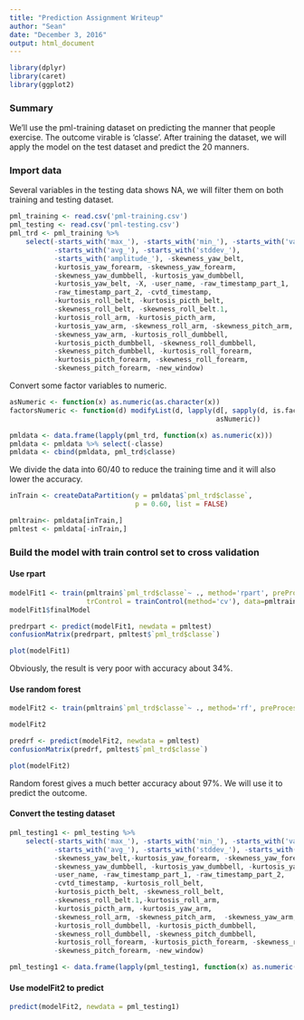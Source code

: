 ---
title: "Prediction Assignment Writeup"
author: "Sean"
date: "December 3, 2016"
output: html_document
---

```{r setup}
library(dplyr)
library(caret)
library(ggplot2)
```

### Summary

We'll use the pml-training dataset on predicting the manner that people exercise. The outcome virable is 'classe'. After training the dataset, we will apply the model on the test dataset and predict the 20 manners.

### Import data

Several variables in the testing data shows NA, we will filter them on both training and testing dataset.

```{r cars}
pml_training <- read.csv('pml-training.csv')
pml_testing <- read.csv('pml-testing.csv')
pml_trd <- pml_training %>% 
    select(-starts_with('max_'), -starts_with('min_'), -starts_with('var_'), 
           -starts_with('avg_'), -starts_with('stddev_'), 
           -starts_with('amplitude_'), -skewness_yaw_belt,
           -kurtosis_yaw_forearm, -skewness_yaw_forearm, 
           -skewness_yaw_dumbbell, -kurtosis_yaw_dumbbell,
           -kurtosis_yaw_belt, -X, -user_name, -raw_timestamp_part_1, 
           -raw_timestamp_part_2, -cvtd_timestamp,
           -kurtosis_roll_belt, -kurtosis_picth_belt, 
           -skewness_roll_belt, -skewness_roll_belt.1,
           -kurtosis_roll_arm, -kurtosis_picth_arm, 
           -kurtosis_yaw_arm, -skewness_roll_arm, -skewness_pitch_arm, 
           -skewness_yaw_arm, -kurtosis_roll_dumbbell, 
           -kurtosis_picth_dumbbell, -skewness_roll_dumbbell, 
           -skewness_pitch_dumbbell, -kurtosis_roll_forearm, 
           -kurtosis_picth_forearm, -skewness_roll_forearm, 
           -skewness_pitch_forearm, -new_window)
```

Convert some factor variables to numeric.
```{r}
asNumeric <- function(x) as.numeric(as.character(x))
factorsNumeric <- function(d) modifyList(d, lapply(d[, sapply(d, is.factor)],   
                                                   asNumeric))

pmldata <- data.frame(lapply(pml_trd, function(x) as.numeric(x)))
pmldata <- pmldata %>% select(-classe)
pmldata <- cbind(pmldata, pml_trd$classe)
```

We divide the data into 60/40 to reduce the training time and it will also lower the accuracy. 
```{r}
inTrain <- createDataPartition(y = pmldata$`pml_trd$classe`, 
                               p = 0.60, list = FALSE)

pmltrain<- pmldata[inTrain,]
pmltest <- pmldata[-inTrain,]
```

### Build the model with train control set to cross validation

#### Use rpart

```{r}
modelFit1 <- train(pmltrain$`pml_trd$classe`~ ., method='rpart', preProcess='pca', 
                   trControl = trainControl(method='cv'), data=pmltrain)
modelFit1$finalModel
```

```{r}
predrpart <- predict(modelFit1, newdata = pmltest)
confusionMatrix(predrpart, pmltest$`pml_trd$classe`)
```

```{r}
plot(modelFit1)
```

Obviously, the result is very poor with accuracy about 34%. 

#### Use random forest

```{r, cache=TRUE}
modelFit2 <- train(pmltrain$`pml_trd$classe`~ ., method='rf', preProcess='pca',                    trControl = trainControl(method='cv'), data=pmltrain)

```

```{r}
modelFit2
```

```{r}
predrf <- predict(modelFit2, newdata = pmltest)
confusionMatrix(predrf, pmltest$`pml_trd$classe`)
```

```{r}
plot(modelFit2)
```

Random forest gives a much better accuracy about 97%. We will use it to predict the outcome.

#### Convert the testing dataset

```{r}
pml_testing1 <- pml_testing %>% 
    select(-starts_with('max_'), -starts_with('min_'), -starts_with('var_'), 
           -starts_with('avg_'), -starts_with('stddev_'), -starts_with('amplitude_'),
           -skewness_yaw_belt,-kurtosis_yaw_forearm, -skewness_yaw_forearm, 
           -skewness_yaw_dumbbell, -kurtosis_yaw_dumbbell, -kurtosis_yaw_belt, -X, 
           -user_name, -raw_timestamp_part_1, -raw_timestamp_part_2, 
           -cvtd_timestamp, -kurtosis_roll_belt, 
           -kurtosis_picth_belt, -skewness_roll_belt, 
           -skewness_roll_belt.1,-kurtosis_roll_arm, 
           -kurtosis_picth_arm, -kurtosis_yaw_arm, 
           -skewness_roll_arm, -skewness_pitch_arm,  -skewness_yaw_arm, 
           -kurtosis_roll_dumbbell, -kurtosis_picth_dumbbell, 
           -skewness_roll_dumbbell, -skewness_pitch_dumbbell, 
           -kurtosis_roll_forearm, -kurtosis_picth_forearm, -skewness_roll_forearm, 
           -skewness_pitch_forearm, -new_window)

pml_testing1 <- data.frame(lapply(pml_testing1, function(x) as.numeric(x)))  
```

#### Use modelFit2 to predict

```{r}
predict(modelFit2, newdata = pml_testing1)
```

